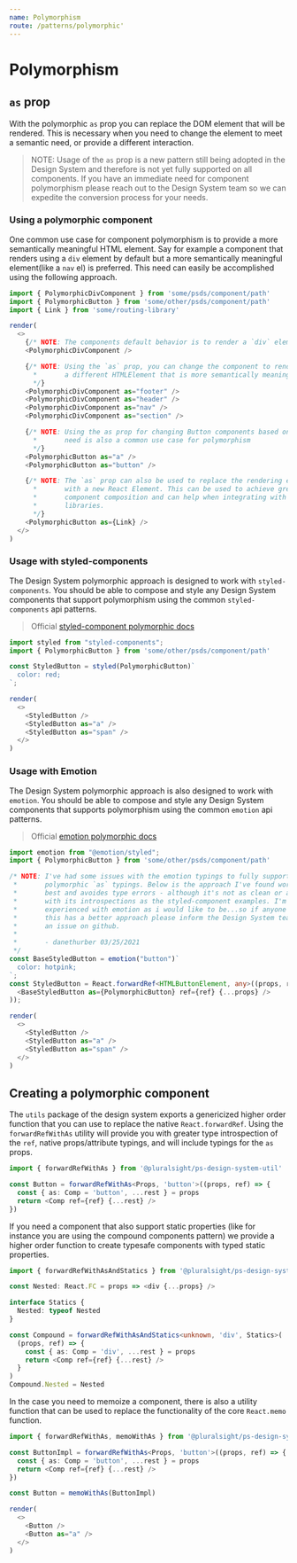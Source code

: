 ```yaml
---
name: Polymorphism
route: /patterns/polymorphic'
---
```


# Polymorphism

## `as` prop

With the polymorphic `as` prop you can replace the DOM element that will be
rendered. This is necessary when you need to change the element to meet a
semantic need, or provide a different interaction.

> NOTE: Usage of the `as` prop is a new pattern still being adopted in the Design System and therefore is not yet fully supported on all components. If you have an immediate need for component polymorphism please reach out to the Design System team so we can expedite the conversion process for your needs.

### Using a polymorphic component

One common use case for component polymorphism is to provide a more semantically
meaningful HTML element. Say for example a component that renders using a `div`
element by default but a more semantically meaningful element(like a `nav` el)
is preferred. This need can easily be accomplished using the following approach.

```typescript noRender startExpanded
import { PolymorphicDivComponent } from 'some/psds/component/path'
import { PolymorphicButton } from 'some/other/psds/component/path'
import { Link } from 'some/routing-library'

render(
  <>
    {/* NOTE: The components default behavior is to render a `div` element. */}
    <PolymorphicDivComponent />

    {/* NOTE: Using the `as` prop, you can change the component to render using
      *       a different HTMLElement that is more semantically meaningful.
      */}
    <PolymorphicDivComponent as="footer" />
    <PolymorphicDivComponent as="header" />
    <PolymorphicDivComponent as="nav" />
    <PolymorphicDivComponent as="section" />

    {/* NOTE: Using the as prop for changing Button components based on semantic
      *       need is also a common use case for polymorphism
      */}
    <PolymorphicButton as="a" />
    <PolymorphicButton as="button" />

    {/* NOTE: The `as` prop can also be used to replace the rendering element
      *       with a new React Element. This can be used to achieve greater
      *       component composition and can help when integrating with external
      *       libraries.
      */}
    <PolymorphicButton as={Link} />
  </>
)
```

### Usage with styled-components

The Design System polymorphic approach is designed to work with
`styled-components`. You should be able to compose and style any Design System
components that support polymorphism using the common `styled-components` api
patterns.

> Official [styled-component polymorphic docs](https://styled-components.com/docs/api#as-polymorphic-prop)

```typescript noRender startExpanded
import styled from "styled-components";
import { PolymorphicButton } from 'some/other/psds/component/path'

const StyledButton = styled(PolymorphicButton)`
  color: red;
`;

render(
  <>
    <StyledButton />
    <StyledButton as="a" />
    <StyledButton as="span" />
  </>
)
```

### Usage with Emotion

The Design System polymorphic approach is also designed to work with `emotion`.
You should be able to compose and style any Design System components that
supports polymorphism using the common `emotion` api patterns.

> Official [emotion polymorphic docs](https://emotion.sh/docs/styled#as-prop)

```typescript noRender startExpanded
import emotion from "@emotion/styled";
import { PolymorphicButton } from 'some/other/psds/component/path'

/* NOTE: I've had some issues with the emotion typings to fully support our
 *       polymorphic `as` typings. Below is the approach I've found works the
 *       best and avoides type errors - although it's not as clean or as helpful
 *       with its introspections as the styled-component examples. I'm not as
 *       experienced with emotion as i would like to be...so if anyone reading
 *       this has a better approach please inform the Design System team or open
 *       an issue on github.
 *
 *       - danethurber 03/25/2021
 */
const BaseStyledButton = emotion("button")`
  color: hotpink;
`;
const StyledButton = React.forwardRef<HTMLButtonElement, any>((props, ref) => (
  <BaseStyledButton as={PolymorphicButton} ref={ref} {...props} />
));

render(
  <>
    <StyledButton />
    <StyledButton as="a" />
    <StyledButton as="span" />
  </>
)
```

## Creating a polymorphic component

The `utils` package of the design system exports a genericized higher order
function that you can use to replace the native `React.forwardRef`. Using the
`forwardRefWithAs` utility will provide you with greater type introspection of
the `ref`, native props/attribute typings, and will include typings for the
`as` props.

```typescript noRender startExpanded
import { forwardRefWithAs } from '@pluralsight/ps-design-system-util'

const Button = forwardRefWithAs<Props, 'button'>((props, ref) => {
  const { as: Comp = 'button', ...rest } = props
  return <Comp ref={ref} {...rest} />
})
```

If you need a component that also support static properties (like for instance
you are using the compound components pattern) we provide a higher order
function to create typesafe components with typed static properties.

```typescript noRender startExpanded
import { forwardRefWithAsAndStatics } from '@pluralsight/ps-design-system-util'

const Nested: React.FC = props => <div {...props} />

interface Statics {
  Nested: typeof Nested
}

const Compound = forwardRefWithAsAndStatics<unknown, 'div', Statics>(
  (props, ref) => {
    const { as: Comp = 'div', ...rest } = props
    return <Comp ref={ref} {...rest} />
  }
)
Compound.Nested = Nested
```

In the case you need to memoize a component, there is also a utility function
that can be used to replace the functionality of the core `React.memo` function.

```typescript noRender startExpanded
import { forwardRefWithAs, memoWithAs } from '@pluralsight/ps-design-system-util'

const ButtonImpl = forwardRefWithAs<Props, 'button'>((props, ref) => {
  const { as: Comp = 'button', ...rest } = props
  return <Comp ref={ref} {...rest} />
})

const Button = memoWithAs(ButtonImpl)

render(
  <>
    <Button />
    <Button as="a" />
  </>
)
```
